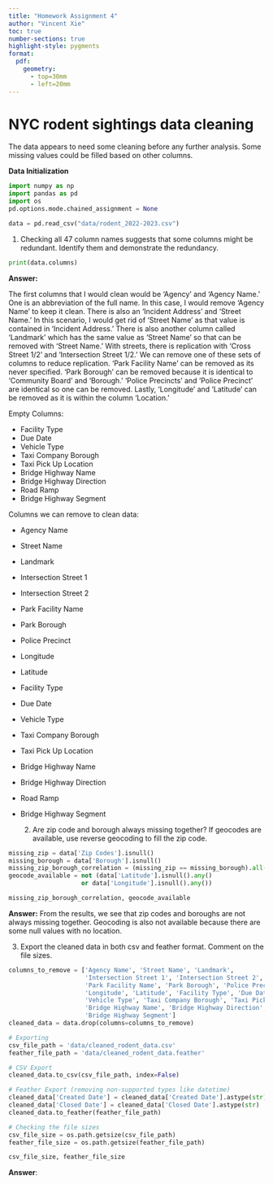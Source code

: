 ```yaml
---
title: "Homework Assignment 4"
author: "Vincent Xie"
toc: true
number-sections: true
highlight-style: pygments
format: 
  pdf: 
    geometry: 
      - top=30mm
      - left=20mm
---
```


# **NYC rodent sightings data cleaning** {.unnumbered}

The data appears to need some cleaning before any further analysis.
Some missing values could be filled based on other columns.

**Data Initialization**

```python
import numpy as np
import pandas as pd
import os
pd.options.mode.chained_assignment = None

data = pd.read_csv("data/rodent_2022-2023.csv")
```

   1. Checking all 47 column names suggests that some columns 
   might be redundant. Identify them and demonstrate the redundancy.

```python
print(data.columns)
```

**Answer:** 

The first columns that I would clean would be 'Agency' and 'Agency Name.' One is an abbreviation of the full name. In this case, I would remove 'Agency Name' to keep it clean. There is also an 'Incident Address' and 'Street Name.' In this scenario, I would get rid of 'Street Name' as that value is contained in 'Incident Address.' There is also another column called 'Landmark' which has the same value as 'Street Name' so that can be removed with 'Street Name.' With streets, there is replication with 'Cross Street 1/2' and 'Intersection Street 1/2.' We can remove one of these sets of columns to reduce replication. 'Park Facility Name' can be removed as its never specified. 'Park Borough' can be removed because it is identical to 'Community Board' and 'Borough.' 'Police Precincts' and 'Police Precinct' are identical so one can be removed. Lastly, 'Longitude' and 'Latitude' can be removed as it is within the column 'Location.'

Empty Columns:

- Facility Type
- Due Date
- Vehicle Type
- Taxi Company Borough
- Taxi Pick Up Location
- Bridge Highway Name
- Bridge Highway Direction
- Road Ramp
- Bridge Highway Segment

Columns we can remove to clean data:

- Agency Name
- Street Name
- Landmark
- Intersection Street 1
- Intersection Street 2
- Park Facility Name
- Park Borough
- Police Precinct
- Longitude
- Latitude
- Facility Type
- Due Date
- Vehicle Type
- Taxi Company Borough
- Taxi Pick Up Location
- Bridge Highway Name
- Bridge Highway Direction
- Road Ramp
- Bridge Highway Segment


   2. Are zip code and borough always missing together? If geocodes
   are available, use reverse geocoding to fill the zip code.

```python
missing_zip = data['Zip Codes'].isnull()
missing_borough = data['Borough'].isnull()
missing_zip_borough_correlation = (missing_zip == missing_borough).all()
geocode_available = not (data['Latitude'].isnull().any() 
                    or data['Longitude'].isnull().any())

missing_zip_borough_correlation, geocode_available
```

**Answer:** From the results, we see that zip codes and boroughs are not always missing together. Geocoding is also not available because there are some null values with no location.

   3. Export the cleaned data in both csv and feather format. 
   Comment on the file sizes.

```python
columns_to_remove = ['Agency Name', 'Street Name', 'Landmark',
                     'Intersection Street 1', 'Intersection Street 2',
                     'Park Facility Name', 'Park Borough', 'Police Precinct',
                     'Longitude', 'Latitude', 'Facility Type', 'Due Date',
                     'Vehicle Type', 'Taxi Company Borough', 'Taxi Pick Up Location',
                     'Bridge Highway Name', 'Bridge Highway Direction', 'Road Ramp',
                     'Bridge Highway Segment']
cleaned_data = data.drop(columns=columns_to_remove)

# Exporting
csv_file_path = 'data/cleaned_rodent_data.csv'
feather_file_path = 'data/cleaned_rodent_data.feather'

# CSV Export
cleaned_data.to_csv(csv_file_path, index=False)

# Feather Export (removing non-supported types like datetime)
cleaned_data['Created Date'] = cleaned_data['Created Date'].astype(str)
cleaned_data['Closed Date'] = cleaned_data['Closed Date'].astype(str)
cleaned_data.to_feather(feather_file_path)

# Checking the file sizes
csv_file_size = os.path.getsize(csv_file_path)
feather_file_size = os.path.getsize(feather_file_path)

csv_file_size, feather_file_size
```

**Answer**: 